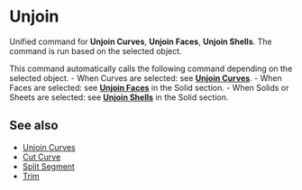
# Unjoin

<Reference shortcut="Alt + J" command="Unjoin" button="" />

Unified command for **Unjoin Curves**, **Unjoin Faces**, **Unjoin Shells**. The command is run based on the selected object.

This command automatically calls the following command depending on the selected object.
    - When Curves are selected: see [**Unjoin Curves**](unjoin-curve).
    - When Faces are selected: see [**Unjoin Faces**](/solid/unjoin-faces) in the Solid section.
    - When Solids or Sheets are selected: see [**Unjoin Shells**](/solid/unjoin-shells) in the Solid section.

## See also
- [Unjoin Curves](unjoin-curve)
- [Cut Curve](cut-curve)
- [Split Segment](split-segment)
- [Trim](trim)